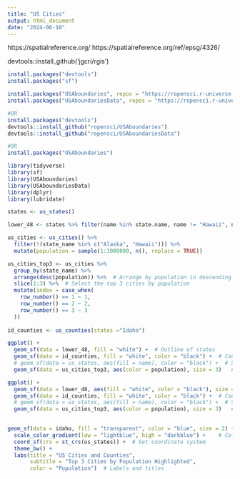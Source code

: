 ```yaml
---
title: "US Cities"
output: html_document
date: "2024-06-10"
---
```


https://spatialreference.org/ 
https://spatialreference.org/ref/epsg/4326/

devtools::install_github('jgcri/rgis')

```r
install.packages("devtools")
install.packages("sf")

install.packages("USAboundaries", repos = "https://ropensci.r-universe.dev", type = "source")
install.packages("USAboundariesData", repos = "https://ropensci.r-universe.dev", type = "source")

#OR
install.packages("devtools")
devtools::install_github("ropensci/USAboundaries")
devtools::install_github("ropensci/USAboundariesData")

#OR
install.packages("USAboundaries")
```

```r
library(tidyverse)
library(sf)
library(USAboundaries)
library(USAboundariesData)
library(dplyr)
library(lubridate)
```

```r
states <- us_states()

lower_48 <- states %>% filter(name %in% state.name, name != "Hawaii", name != "Alaska", name != "Puerto Rico")

us_cities <- us_cities() %>%
  filter(!(state_name %in% c("Alaska", "Hawaii"))) %>%
  mutate(population = sample(1:1000000, n(), replace = TRUE))

us_cities_top3 <- us_cities %>%
  group_by(state_name) %>%
  arrange(desc(population)) %>%  # Arrange by population in descending order
  slice(1:3) %>%  # Select the top 3 cities by population
  mutate(index = case_when(
    row_number() == 1 ~ 1,
    row_number() == 2 ~ 2,
    row_number() == 3 ~ 3
  ))
  
id_counties <- us_counties(states ="Idaho")

ggplot() +
  geom_sf(data = lower_48, fill = "white") +  # Outline of states
  geom_sf(data = id_counties, fill = "white", color = "black") +  # Counties as base layer
  # geom_sf(data = us_states, aes(fill = name), color = "black") +  # States with fill based on state name
  geom_sf(data = us_cities_top3, aes(color = population), size = 3)   # Cities with color based on population
```


```r
ggplot() +
  geom_sf(data = lower_48, aes(fill = "white", color = "black"), size = 0.5) +  # Outline of states
  geom_sf(data = id_counties, fill = "white", color = "black") +  # Counties as base layer
  # geom_sf(data = us_states, aes(fill = name), color = "black") +  # States with fill based on state name
  geom_sf(data = us_cities_top3, aes(color = population), size = 3)   # Cities with color based on population
  
```

```r
geom_sf(data = idaho, fill = "transparent", color = "blue", size = 2) +  # Highlight Idaho state
  scale_color_gradient(low = "lightblue", high = "darkblue") +    # Color scale for city population
  coord_sf(crs = st_crs(us_states)) +  # Set coordinate system
  theme_bw() +
  labs(title = "US Cities and Counties",
       subtitle = "Top 3 Cities by Population Highlighted",
       color = "Population")  # Labels and titles
```


